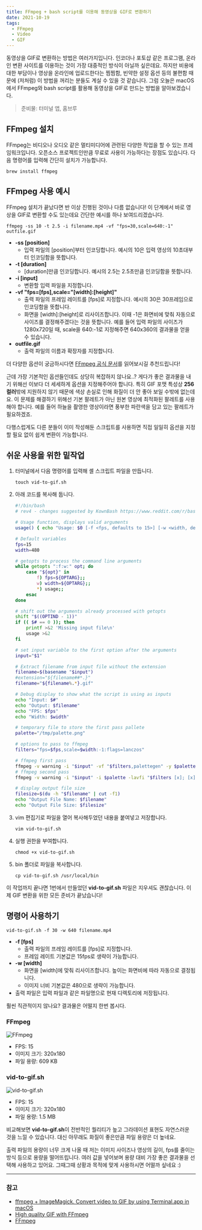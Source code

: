 ```yaml
---
title: FFmpeg + bash script를 이용해 동영상을 GIF로 변환하기
date: 2021-10-19
tags:
  - FFmpeg
  - Video
  - GIF
---
```


동영상을 GIF로 변환하는 방법은 여러가지입니다. 인코더나 포토샵 같은 프로그램, 온라인 변환 사이트를 이용하는 것이 가장 대중적인 방식이 아닐까 싶은데요. 하지만 비용에 대한 부담이나 영상을 온라인에 업로드한다는 찜찜함, 빈약한 설정 옵션 등의 불편함 때문에 (저처럼) 이 방법을 꺼리는 분들도 계실 수 있을 것 같습니다. 그럼 오늘은 macOS에서 FFmpeg와 bash script를 활용해 동영상을 GIF로 만드는 방법을 알아보겠습니다.

> 준비물: 터미널 앱, 홈브루

## FFmpeg 설치

FFmpeg는 비디오나 오디오 같은 멀티미디어에 관련된 다양한 작업을 할 수 있는 프레임워크입니다. 오픈소스 프로젝트인만큼 무료로 사용이 가능하다는 장점도 있습니다. 다음 명령어를 입력해 간단히 설치가 가능합니다.

```noLineNumbers
brew install ffmpeg
```

## FFmpeg 사용 예시

FFmpeg 설치가 끝났다면 반 이상 진행된 것이나 다름 없습니다! 이 단계에서 바로 영상을 GIF로 변환할 수도 있는데요 간단한 예시를 하나 보여드리겠습니다.

```noLineNumbers
ffmpeg -ss 10 -t 2.5 -i filename.mp4 -vf "fps=30,scale=640:-1" outfile.gif
```

* **-ss [position]**
  * 입력 파일의 [position]부터 인코딩합니다. 예시의 10은 입력 영상의 10초대부터 인코딩함을 뜻합니다.
* **-t [duration]**
  * [duration]만큼 인코딩합니다. 예시의 2.5는 2.5초만큼 인코딩함을 뜻합니다.
* **-i [input]**
  * 변환할 입력 파일을 지정합니다.
* **-vf "fps=[fps],scale="[width]:[height]"**
  * 출력 파일의 프레임 레이트를 [fps]로 지정합니다. 예시의 30은 30프레임으로 인코딩함을 뜻합니다.
  * 화면을 [width]:[height]로 리사이즈합니다. 이때 -1은 화면비에 맞춰 자동으로 사이즈를 결정해주겠다는 것을 뜻합니다. 예를 들어 입력 파일의 사이즈가 1280x720일 때, scale을 640:-1로 지정해주면 640x360의 결과물을 얻을 수 있습니다.
* **outfile.gif**
  * 출력 파일의 이름과 확장자를 지정합니다.

더 다양한 옵션이 궁금하시다면 [FFmpeg 공식 문서](https://ffmpeg.org/ffmpeg.html)를 읽어보시길 추천드립니다!

근데 가장 기본적인 옵션들인데도 상당히 복잡하지 않나요..? 게다가 좋은 결과물을 내기 위해선 이보다 더 세세하게 옵션을 지정해주어야 합니다. 특히 GIF 포맷 특성상 **256 컬러**밖에 지원하지 않기 때문에 색상 손실로 인해 화질이 더 안 좋아 보일 수밖에 없는데요. 이 문제를 해결하기 위해선 기본 팔레트가 아닌 원본 영상에 최적화된 팔레트를 사용해야 합니다. 예를 들어 하늘을 촬영한 영상이라면 풍부한 파란색을 담고 있는 팔레트가 필요하겠죠.

다행스럽게도 다른 분들이 이미 작성해둔 스크립트를 사용하면 직접 일일히 옵션을 지정할 필요 없이 쉽게 변환이 가능합니다.

## 쉬운 사용을 위한 밑작업

1. 터미널에서 다음 명령어를 입력해 셸 스크립트 파일을 만듭니다.

   ```noLineNumbers
   touch vid-to-gif.sh
   ```

2. 아래 코드를 복사해 둡니다.

   ```bash
   #!/bin/bash
   # rev4 - changes suggested by KownBash https://www.reddit.com/r/bash/comments/5cxfqw/i_wrote_a_simple_video_to_gif_bash_script_thought/da19gjz/
   
   # Usage function, displays valid arguments
   usage() { echo "Usage: $0 [-f <fps, defaults to 15>] [-w <width, defaults to 480] inputfile" 1>&2; exit 1; }
   
   # Default variables
   fps=15
   width=480
   
   # getopts to process the command line arguments
   while getopts ":f:w:" opt; do
       case "${opt}" in
           f) fps=${OPTARG};;
           w) width=${OPTARG};;
           *) usage;;
       esac
   done
   
   # shift out the arguments already processed with getopts
   shift "$((OPTIND - 1))"
   if (( $# == 0 )); then
       printf >&2 'Missing input file\n'
       usage >&2
   fi
   
   # set input variable to the first option after the arguments
   input="$1"
   
   # Extract filename from input file without the extension
   filename=$(basename "$input")
   #extension="${filename##*.}"
   filename="${filename%.*}.gif"
   
   # Debug display to show what the script is using as inputs
   echo "Input: $#"
   echo "Output: $filename"
   echo "FPS: $fps"
   echo "Width: $width"
   
   # temporary file to store the first pass pallete
   palette="/tmp/palette.png"
   
   # options to pass to ffmpeg
   filters="fps=$fps,scale=$width:-1:flags=lanczos"
   
   # ffmpeg first pass
   ffmpeg -v warning -i "$input" -vf "$filters,palettegen" -y $palette
   # ffmpeg second pass
   ffmpeg -v warning -i "$input" -i $palette -lavfi "$filters [x]; [x][1:v] paletteuse=dither=bayer:bayer_scale=3" -y "$filename"
   
   # display output file size
   filesize=$(du -h "$filename" | cut -f1)
   echo "Output File Name: $filename"
   echo "Output File Size: $filesize"
   ```

3. vim 편집기로 파일을 열어 복사해두었던 내용을 붙여넣고 저장합니다.

   ```noLineNumbers
   vim vid-to-gif.sh
   ```

4. 실행 권한을 부여합니다.

   ```noLineNumbers
   chmod +x vid-to-gif.sh
   ```

5. bin 폴더로 파일을 복사합니다.

   ```noLineNumbers
   cp vid-to-gif.sh /usr/local/bin
   ```

이 작업까지 끝나면 1번에서 만들었던 **vid-to-gif.sh** 파일은 지우셔도 괜찮습니다. 이제 GIF 변환을 위한 모든 준비가 끝났습니다!

## 명령어 사용하기

```noLineNumbers
vid-to-gif.sh -f 30 -w 640 filename.mp4
```

* **-f [fps]**
  * 출력 파일의 프레임 레이트를 [fps]로 지정합니다.
  * 프레임 레이트 기본값은 15fps로 생략이 가능합니다.
* **-w [width]**
  * 화면을 [width]에 맞춰 리사이즈합니다. 높이는 화면비에 따라 자동으로 결정됩니다.
  * 이미지 너비 기본값은 480으로 생략이 가능합니다.
* 출력 파일은 입력 파일과 같은 파일명으로 현재 디렉토리에 저장됩니다.

훨씬 직관적이지 않나요? 결과물은 어떨지 한번 봅시다.

### FFmpeg

![FFmpeg](./ffmpeg.gif)

* FPS: 15
* 이미지 크기: 320x180
* 파일 용량: 609 KB

### vid-to-gif.sh

![vid-to-gif.sh](./vid-to-gif.gif)

* FPS: 15
* 이미지 크기: 320x180
* 파일 용량: 1.5 MB

비교해보면 **vid-to-gif.sh**이 전반적인 퀄리티가 높고 그라데이션 표현도 자연스러운 것을 느낄 수 있습니다. 대신 아무래도 화질이 좋은만큼 파일 용량은 더 높네요.

출력 파일의 용량이 너무 크게 나올 때 저는 이미지 사이즈나 영상의 길이, fps를 줄이는 방식 등으로 용량을 떨어뜨립니다. 여러 값을 넣어보며 용량 대비 가장 좋은 결과물을 선택해 사용하고 있어요. 그때그때 상황과 목적에 맞게 사용하시면 어떨까 싶네요 :)

---

### 참고

* [ffmpeg + ImageMagick. Convert video to GIF by using Terminal.app in macOS](https://medium.com/acronis-design/ffmpeg-imagemagick-convert-video-to-gif-using-the-terminal-app-in-macos-657948adf900)
* [High quality GIF with FFmpeg](http://blog.pkh.me/p/21-high-quality-gif-with-ffmpeg.html)
* [FFmpeg](https://ffmpeg.org)
